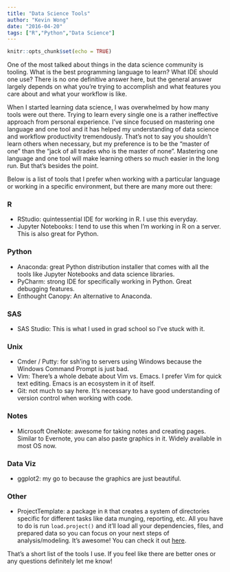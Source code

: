 ---
title: "Data Science Tools"
author: "Kevin Wong"
date: "2016-04-20"
tags: ["R","Python","Data Science"]
---

```{r setup, include=FALSE}
knitr::opts_chunk$set(echo = TRUE)
```

One of the most talked about things in the data science community is tooling. What is the best programming language to learn? What IDE should one use? There is no one definitive answer here, but the general answer largely depends on what you're trying to accomplish and what features you care about and what your workflow is like.

When I started learning data science, I was overwhelmed by how many tools were out there. Trying to learn every single one is a rather ineffective approach from personal experience. I've since focused on mastering one language and one tool and it has helped my understanding of data science and workflow productivity tremendously. That's not to say you shouldn't learn others when necessary, but my preference is to be the "master of one" than the "jack of all trades who is the master of none". Mastering one language and one tool will make learning others so much easier in the long run. But that's besides the point.

Below is a list of tools that I prefer when working with a particular language or working in a specific environment, but there are many more out there:

### R
- RStudio: quintessential IDE for working in R. I use this everyday.
- Jupyter Notebooks: I tend to use this when I'm working in R on a server. This is also great for Python.

### Python
- Anaconda: great Python distribution installer that comes with all the tools like Jupyter Notebooks and data science libraries.
- PyCharm: strong IDE for specifically working in Python. Great debugging features.
- Enthought Canopy: An alternative to Anaconda.

### SAS
- SAS Studio: This is what I used in grad school so I've stuck with it.

### Unix
- Cmder / Putty: for ssh'ing to servers using Windows because the Windows Command Prompt is just bad.
- Vim: There's a whole debate about Vim vs. Emacs. I prefer Vim for quick text editing. Emacs is an ecosystem in it of itself.
- Git: not much to say here. It's necessary to have good understanding of version control when working with code.

### Notes
- Microsoft OneNote: awesome for taking notes and creating pages. Similar to Evernote, you can also paste graphics in it. Widely available in most OS now.

### Data Viz
- ggplot2: my go to because the graphics are just beautiful.

### Other
- ProjectTemplate: a package in `R` that creates a system of directories specific for different tasks like data munging, reporting, etc. All you have to do is run `load.project()` and it'll load all your dependencies, files, and prepared data so you can focus on your next steps of analysis/modeling. It's awesome! You can check it out [here](www.projecttemplate.net).


That's a short list of the tools I use. If you feel like there are better ones or any questions definitely let me know!
